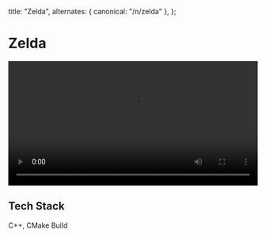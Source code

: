 
  title: "Zelda",
  alternates: { canonical: "/n/zelda" },
};

# Zelda

<AnimatedName />
<div style={{ maxWidth: "100%", marginBottom: "2rem" }}>
  <video controls width="100%" style={{ maxWidth: "100%" }}>
    <source
      src="https://xkkrtgxdkuolnlfvcpey.supabase.co/storage/v1/object/public/videos//Screen%20Recording%202025-03-11%20at%2011.19.14%20AM.mov"
      type="video/mp4"
    />
    Your browser does not support the video tag.
  </video>
</div>

## Tech Stack

C++, CMake Build
